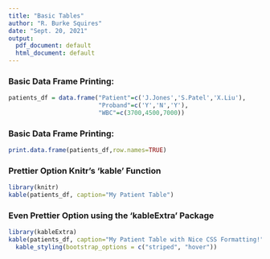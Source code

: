 ```yaml
---
title: "Basic Tables"
author: "R. Burke Squires"
date: "Sept. 20, 2021"
output:
  pdf_document: default
  html_document: default
---
```



### Basic Data Frame Printing:

```r
patients_df = data.frame("Patient"=c('J.Jones','S.Patel','X.Liu'),
                         "Proband"=c('Y','N','Y'), 
                         "WBC"=c(3700,4500,7000))
```


### Basic Data Frame Printing:

```r
print.data.frame(patients_df,row.names=TRUE)
```

### Prettier Option Knitr's 'kable' Function
```r
library(knitr)
kable(patients_df, caption="My Patient Table")
```

### Even Prettier Option using the 'kableExtra' Package
```r
library(kableExtra)
kable(patients_df, caption="My Patient Table with Nice CSS Formatting!") %>%
  kable_styling(bootstrap_options = c("striped", "hover"))
```

